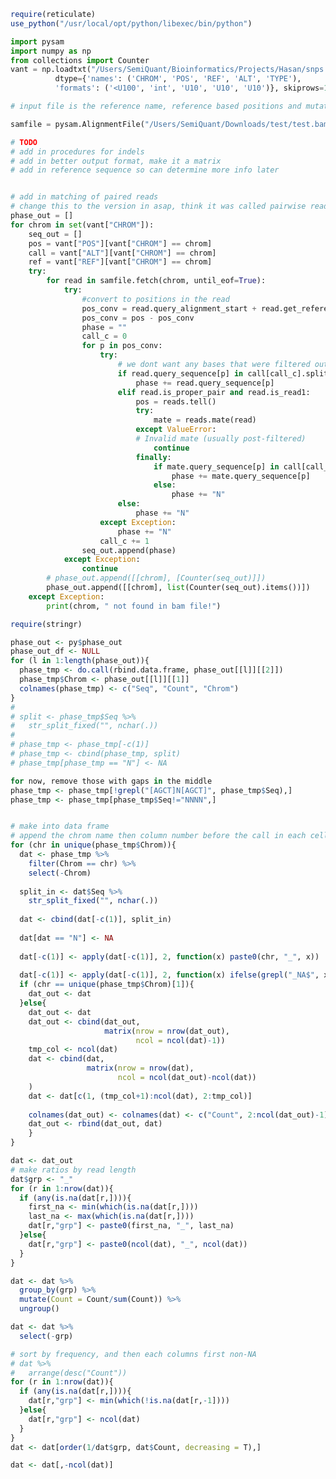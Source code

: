 ```r
require(reticulate)
use_python("/usr/local/opt/python/libexec/bin/python")
```


```python
import pysam
import numpy as np
from collections import Counter
vant = np.loadtxt("/Users/SemiQuant/Bioinformatics/Projects/Hasan/snps.tsv", delimiter="\t", 
          dtype={'names': ('CHROM', 'POS', 'REF', 'ALT', 'TYPE'),
          'formats': ('<U100', 'int', 'U10', 'U10', 'U10')}, skiprows=1)

# input file is the reference name, reference based positions and mutations and type

samfile = pysam.AlignmentFile("/Users/SemiQuant/Downloads/test/test.bam", "rb")

# TODO
# add in procedures for indels
# add in better output format, make it a matrix
# add in reference sequence so can determine more info later


# add in matching of paired reads 
# change this to the version in asap, think it was called pairwise reads
phase_out = []
for chrom in set(vant["CHROM"]):
    seq_out = []
    pos = vant["POS"][vant["CHROM"] == chrom]
    call = vant["ALT"][vant["CHROM"] == chrom]
    ref = vant["REF"][vant["CHROM"] == chrom]
    try:
        for read in samfile.fetch(chrom, until_eof=True):
            try:
                #convert to positions in the read
                pos_conv = read.query_alignment_start + read.get_reference_positions()[0] #unaligned leading bases + position of first alignment on reference
                pos_conv = pos - pos_conv
                phase = ""
                call_c = 0
                for p in pos_conv:
                    try:
                        # we dont want any bases that were filtered out so only take those that match the input
                        if read.query_sequence[p] in call[call_c].split(',') or read.query_sequence[p] == ref[call_c]: # in case more than on allele
                            phase += read.query_sequence[p]
                        elif read.is_proper_pair and read.is_read1:
                            pos = reads.tell()
                            try:
                                mate = reads.mate(read)
                            except ValueError:
                            # Invalid mate (usually post-filtered)
                                continue
                            finally:
                                if mate.query_sequence[p] in call[call_c].split(',') or mate.query_sequence[p] == ref[call_c]: # in case more than on allele
                                    phase += mate.query_sequence[p]
                                else:
                                    phase += "N"
                        else:
                            phase += "N"
                    except Exception:
                        phase += "N"
                    call_c += 1
                seq_out.append(phase)
            except Exception:
                continue
        # phase_out.append([[chrom], [Counter(seq_out)]])
        phase_out.append([[chrom], list(Counter(seq_out).items())])
    except Exception:
        print(chrom, " not found in bam file!")
```



```r
require(stringr)

phase_out <- py$phase_out
phase_out_df <- NULL
for (l in 1:length(phase_out)){
  phase_tmp <- do.call(rbind.data.frame, phase_out[[l]][[2]])
  phase_tmp$Chrom <- phase_out[[l]][[1]]
  colnames(phase_tmp) <- c("Seq", "Count", "Chrom")
}
# 
# split <- phase_tmp$Seq %>% 
#   str_split_fixed("", nchar(.))
# 
# phase_tmp <- phase_tmp[-c(1)]
# phase_tmp <- cbind(phase_tmp, split)
# phase_tmp[phase_tmp == "N"] <- NA

```


```r



for now, remove those with gaps in the middle
phase_tmp <- phase_tmp[!grepl("[AGCT]N[AGCT]", phase_tmp$Seq),]
phase_tmp <- phase_tmp[phase_tmp$Seq!="NNNN",]


# make into data frame
# append the chrom name then column number before the call in each cell
for (chr in unique(phase_tmp$Chrom)){
  dat <- phase_tmp %>% 
    filter(Chrom == chr) %>% 
    select(-Chrom)
  
  split_in <- dat$Seq %>%
    str_split_fixed("", nchar(.))
  
  dat <- cbind(dat[-c(1)], split_in)
  
  dat[dat == "N"] <- NA
  
  dat[-c(1)] <- apply(dat[-c(1)], 2, function(x) paste0(chr, "_", x))
  
  dat[-c(1)] <- apply(dat[-c(1)], 2, function(x) ifelse(grepl("_NA$", x), NA, x))
  if (chr == unique(phase_tmp$Chrom)[1]){
    dat_out <- dat
  }else{
    dat_out <- dat
    dat_out <- cbind(dat_out,
                     matrix(nrow = nrow(dat_out),
                            ncol = ncol(dat)-1))
    tmp_col <- ncol(dat)
    dat <- cbind(dat, 
                 matrix(nrow = nrow(dat),
                        ncol = ncol(dat_out)-ncol(dat))
    )
    dat <- dat[c(1, (tmp_col+1):ncol(dat), 2:tmp_col)]
    
    colnames(dat_out) <- colnames(dat) <- c("Count", 2:ncol(dat_out)-1)
    dat_out <- rbind(dat_out, dat)
    }
}

dat <- dat_out
# make ratios by read length
dat$grp <- "_"
for (r in 1:nrow(dat)){
  if (any(is.na(dat[r,]))){
    first_na <- min(which(is.na(dat[r,])))
    last_na <- max(which(is.na(dat[r,])))
    dat[r,"grp"] <- paste0(first_na, "_", last_na)
  }else{
    dat[r,"grp"] <- paste0(ncol(dat), "_", ncol(dat))
  }
}

dat <- dat %>%
  group_by(grp) %>%
  mutate(Count = Count/sum(Count)) %>%
  ungroup()

dat <- dat %>%
  select(-grp)

# sort by frequency, and then each columns first non-NA
# dat %>%
#   arrange(desc("Count"))
for (r in 1:nrow(dat)){
  if (any(is.na(dat[r,]))){
    dat[r,"grp"] <- min(which(!is.na(dat[r,-1])))
  }else{
    dat[r,"grp"] <- ncol(dat)
  }
}
dat <- dat[order(1/dat$grp, dat$Count, decreasing = T),]

dat <- dat[,-ncol(dat)]







```

